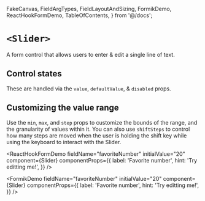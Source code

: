 
  FakeCanvas,
  FieldArgTypes,
  FieldLayoutAndSizing,
  FormikDemo,
  ReactHookFormDemo,
  TableOfContents,
} from '@/docs';


<Meta of={Stories} />

# `<Slider>`

A form control that allows users to enter & edit a single line of text.

<FakeCanvas>
  <Slider defaultValue={50} sizer={Slider.sizer.medium} />
</FakeCanvas>

<TableOfContents />

<FieldArgTypes of={Slider} reactDocs="div" wrapper="Field" />

## Control states

These are handled via the `value`, `defaultValue`, & `disabled` props.

<Canvas of={Stories.AllControlStates} sourceState="shown" />

## Customizing the value range

Use the `min`, `max`, and `step` props to customize the bounds of the range, and
the granularity of values within it. You can also use `shiftSteps` to control
how many steps are moved when the user is holding the shift key while using the
keyboard to interact with the Slider.

<Canvas of={Stories.CustomRange} sourceState="shown" />

<FieldLayoutAndSizing of={Slider} wrapper="Field" stories={Stories} />

<ReactHookFormDemo
  fieldName="favoriteNumber"
  initialValue="20"
  component={Slider}
  componentProps={{
    label: 'Favorite number',
    hint: 'Try editting me!',
  }}
/>

<FormikDemo
  fieldName="favoriteNumber"
  initialValue="20"
  component={Slider}
  componentProps={{
    label: 'Favorite number',
    hint: 'Try editting me!',
  }}
/>
